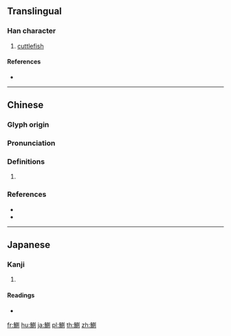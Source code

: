 {{character info/new}}
{{also|鲗}}
==Translingual==

===Han character===
{{Han char|rn=195|rad=魚|as=09|sn=20|four=|canj=NFBCN|ids=⿰魚則}}

# [[cuttlefish]]

====References====
* {{Han ref|kx=1474.110|dkj=46309|dj=2006.090|hdz=74701.050|uh=9C02|ud=39938}}

----

==Chinese==
{{zh-forms|s=鲗}}

===Glyph origin===
{{Han etym}}

===Pronunciation===
{{zh-pron
|m=zé
|c=caak6,zak1
|mc=y
|oc=y
|cat=
}}
{{zh-attn-split}}

===Definitions===
{{zh-hanzi}}

# {{rfdef|zh}}

===References===
* {{R:twedu|N00479}}
* {{R:yue:mfccd}}

----

==Japanese==

===Kanji===
{{ja-kanji|grade=|rs=魚09}}

# {{defn|lang=ja|sort=魚09}}

====Readings====
* {{ja-readings|on=[[そく]] (soku), [[ぞく]] (zoku)|kun=[[いか]] (ika)}}

[[fr:鰂]]
[[hu:鰂]]
[[ja:鰂]]
[[pl:鰂]]
[[th:鰂]]
[[zh:鰂]]